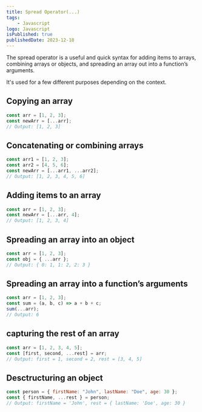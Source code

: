 ```yaml
---
title: Spread Operator(...)
tags:
    - Javascript
logo: Javascript
isPublished: true
publishedDate: 2023-12-18
---
```


The spread operator is a useful and quick syntax for adding items to arrays,
combining arrays or objects, and spreading an array out into a function’s arguments.

It's used for a few different purposes depending on the context.

## Copying an array

```js
const arr = [1, 2, 3];
const newArr = [...arr];
// Output: [1, 2, 3]
```

## Concatenating or combining arrays

```js
const arr1 = [1, 2, 3];
const arr2 = [4, 5, 6];
const newArr = [...arr1, ...arr2];
// Output: [1, 2, 3, 4, 5, 6]
```

## Adding items to an array

```js
const arr = [1, 2, 3];
const newArr = [...arr, 4];
// Output: [1, 2, 3, 4]
```

## Spreading an array into an object

```js
const arr = [1, 2, 3];
const obj = { ...arr };
// Output: { 0: 1, 1: 2, 2: 3 }
```

## Spreading an array into a function’s arguments

```js
const arr = [1, 2, 3];
const sum = (a, b, c) => a + b + c;
sum(...arr);
// Output: 6
```

## capturing the rest of an array

```js
const arr = [1, 2, 3, 4, 5];
const [first, second, ...rest] = arr;
// Output: first = 1, second = 2, rest = [3, 4, 5]
```

## Desctructuring an object

```js
const person = { firstName: "John", lastName: "Doe", age: 30 };
const { firstName, ...rest } = person;
// Output: firstName = 'John', rest = { lastName: 'Doe', age: 30 }
```
